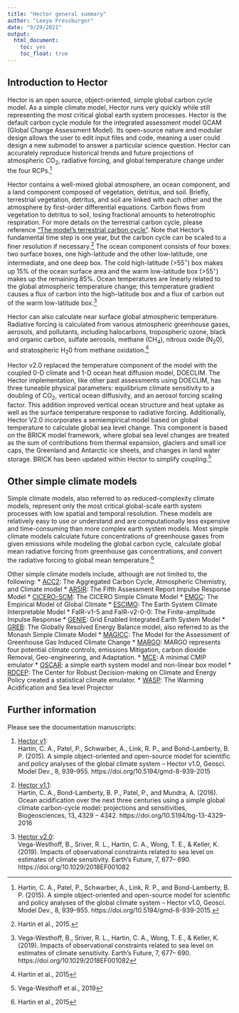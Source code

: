 ```yaml
---
title: "Hector general summary"
author: "Leeya Pressburger"
date: "9/29/2021"
output:
  html_document:
    toc: yes
    toc_float: true
---
```


## Introduction to Hector
Hector is an open source, object-oriented, simple global carbon cycle model. As a simple climate model, Hector runs very quickly while still representing the most critical global earth system processes. Hector is the default carbon cycle module for the integrated assessment model GCAM (Global Change Assessment Model). Its open-source nature and modular design allows the user to edit input files and code, meaning a user could design a new submodel to answer a particular science question. Hector can accurately reproduce historical trends and future projections of atmospheric CO~2~, radiative forcing, and global temperature change under the four RCPs.^[Hartin, C. A., Patel, P., Schwarber, A., Link, R. P., and Bond-Lamberty, B. P. (2015). A simple object-oriented and open-source model for scientific and policy analyses of the global climate system – Hector v1.0, Geosci. Model Dev., 8, 939–955. https://doi.org/10.5194/gmd-8-939-2015.]

Hector contains a well-mixed global atmosphere, an ocean component, and a land component composed of vegetation, detritus, and soil. Briefly, terrestrial vegetation, detritus, and soil are linked with each other and the atmosphere by first-order differential equations. Carbon flows from vegetation to detritus to soil, losing fractional amounts to heterotrophic respiration. For more details on the terrestrial carbon cycle, please reference ["The model's terrestrial carbon cycle"](https://jgcri.github.io/hector/articles/manual/SimpleNBox.html). Note that Hector's fundamental time step is one year, but the carbon cycle can be scaled to a finer resolution if necessary.^[Hartin et al., 2015.] The ocean component consists of four boxes: two surface boxes, one high-latitude and the other low-latitude, one intermediate, and one deep box. The cold high-latitude (>55$^◦$) box makes up 15% of the ocean surface area and the warm low-latitude box (>55$^◦$) makes up the remaining 85%. Ocean temperatures are linearly related to the global atmospheric temperature change; this temperature gradient causes a flux of carbon into the high-latitude box and a flux of carbon out of the warm low-latitude box.^[Vega-Westhoff, B., Sriver, R. L., Hartin, C. A., Wong, T. E., & Keller, K. (2019). Impacts of observational constraints related to sea level on estimates of climate sensitivity. Earth's Future, 7, 677– 690. https://doi.org/10.1029/2018EF001082]

Hector can also calculate near surface global atmospheric temperature. Radiative forcing is calculated from various atmospheric greenhouse gases, aerosols, and pollutants, including halocarbons, tropospheric ozone, black and organic carbon, sulfate aerosols, methane (CH~4~), nitrous oxide (N~2~0), and stratospheric H~2~0 from methane oxidation.^[Hartin et al., 2015] 

Hector v2.0 replaced the temperature component of the model with the coupled 0-D climate and 1-D ocean heat diffusion model, DOECLIM. The Hector implementation, like other past assessments using DOECLIM, has three tuneable physical parameters: equilibrium climate sensitivity to a doubling of CO~2~, vertical ocean diffusivity, and an aerosol forcing scaling factor. This addition improved vertical ocean structure and heat uptake as well as the surface temperature response to radiative forcing. Additionally, Hector V2.0 incorporates a semiempirical model based on global temperature to calculate global sea level change. This component is based on the BRICK model framework, where global sea level changes are treated as the sum of contributions from thermal expansion, glaciers and small ice caps, the Greenland and Antarctic ice sheets, and changes in land water storage. BRICK has been updated within Hector to simplify coupling.^[Vega-Westhoff et al., 2019] 

## Other simple climate models

Simple climate models, also referred to as reduced-complexity climate models, represent only the most critical global-scale earth system processes with low spatial and temporal resolution. These models are relatively easy to use or understand and are computationally less expensive and time-consuming than more complex earth system models. Most simple climate models calculate future concentrations of greenhouse gases from given emissions while modeling the global carbon cycle, calculate global mean radiative forcing from greenhouse gas concentrations, and convert the radiative forcing to global mean temperature.^[Hartin et al., 2015] 

Other simple climate models include, although are not limited to, the following:
* [ACC2](https://doi.org/10.1007/s10584-009-9566-6): The Aggregated Carbon Cycle, Atmospheric Chemistry, and Climate model
* [AR5IR](https://doi.org/10.5194/acp-13-1853-2013): The Fifth Assessment Report Impulse Response Model
* [CICERO-SCM](http://hdl.handle.net/11250/192444): The CICERO Simple Climate Model
* [EMGC](https://doi.org/10.5194/acp-13-3997-2013): The Empirical Model of Global Climate
* [ESCIMO](https://doi.org/10.5194/esd-7-831-2016): The Earth System Climate Interpretable Model
* FaIR-v1-5 and FaIR-v2-0-0: The Finite-amplitude Impulse Response
* [GENIE](https://www.ercim.eu/publication/Ercim_News/enw61/price.html): Grid Enabled Integrated Earth System Model
* [GREB](https://doi.org/10.1007/s00382-011-1026-0): The Globally Resolved Energy Balance model, also referred to as the Monash Simple Climate Model
* [MAGICC](http://www.magicc.org/): The Model for the Assessment of Greenhouse Gas Induced Climate Change
* [MARGO](https://doi.org/10.31223/osf.io/5bgyc): MARGO represents four potential climate controls, emissions Mitigation, carbon dioxide Removal, Geo-engineering, and Adaptation.
* [MCE](https://doi.org/10.5194/gmd-2021-79): A minimal CMIP emulator
* [OSCAR](https://doi.org/10.5194/gmd-10-271-2017): a simple earth system model and non-linear box model
* [RDCEP](http://www.rdcep.org/research-projects/climate-emulator): The Center for Robust Decision-making on Climate and Energy Policy created a statistical climate emulator.
* [WASP](https://doi.org/10.1007/s00382-015-2960-z): The Warming Acidification and Sea level Projector

## Further information
Please see the documentation manuscripts:   

1. [Hector v1](https://doi.org/10.5194/gmd-8-939-2015):  
    Hartin, C. A., Patel, P., Schwarber, A., Link, R. P., and Bond-Lamberty, B. P. (2015). A simple object-oriented and open-source model for scientific and policy analyses of the global climate system – Hector v1.0, Geosci. Model Dev., 8, 939–955. https://doi.org/10.5194/gmd-8-939-2015
    
2. [Hector v1.1](https://doi.org/10.5194/bg-13-4329-2016):  
    Hartin, C. A., Bond-Lamberty, B. P., Patel, P., and Mundra, A. (2016). Ocean acidification over the next three centuries using a simple global climate carbon-cycle model: projections and sensitivities, Biogeosciences, 13, 4329 – 4342. https://doi.org/10.5194/bg-13-4329-2016
    
3. [Hector v2.0](https://doi.org/10.1029/2018EF001082):  
    Vega-Westhoff, B., Sriver, R. L., Hartin, C. A., Wong, T. E., & Keller, K. (2019). Impacts of observational constraints related to sea level on estimates of climate sensitivity. Earth's Future, 7, 677– 690. https://doi.org/10.1029/2018EF001082
